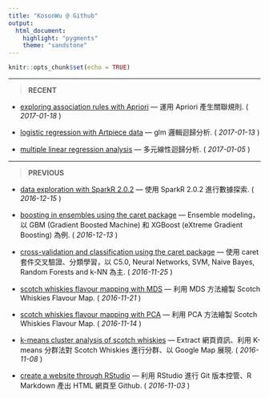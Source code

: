 ```yaml
---
title: "KosonWu @ Github"
output: 
  html_document:
    highlight: "pygments"
    theme: "sandstone"
---
```


```r
knitr::opts_chunk$set(echo = TRUE)
```

***

> __RECENT__

* [exploring association rules with Apriori](./associationRules.html) --- 
運用 Apriori 產生關聯規則.
( *2017-01-18* )

* [logistic regression with Artpiece data](./logisticRegression.html) --- 
glm 邏輯迴歸分析.
( *2017-01-13* )

* [multiple linear regression analysis](./linearRegression.html) --- 
多元線性迴歸分析.
( *2017-01-05* )

***

> __PREVIOUS__

* [data exploration with SparkR 2.0.2](./exerciseSparkR.html) --- 
使用 SparkR 2.0.2 進行數據探索.
( *2016-12-15* )

* [boosting in ensembles using the caret package](./ensembleBoosting.html) --- 
Ensemble modeling，以 GBM (Gradient Boosted Machine) 和 XGBoost (eXtreme Gradient Boosting) 為例.
( *2016-12-13* )

* [cross-validation and classification using the caret package](./classifyWhiskies.html) --- 
使用 caret 套件交叉驗證、分類學習，以 C5.0, Neural Networks, SVM, Naive Bayes, Random Forests and k-NN 為主.
( *2016-11-25* )

* [scotch whiskies flavour mapping with MDS](./mdsWhiskies.html) --- 
利用 MDS 方法繪製 Scotch Whiskies Flavour Map. 
( *2016-11-21* )

* [scotch whiskies flavour mapping with PCA](./pcaWhiskies.html) --- 
利用 PCA 方法繪製 Scotch Whiskies Flavour Map. 
( *2016-11-14* )

* [k-means cluster analysis of scotch whiskies](./kmeansWhiskies.html) --- 
Extract 網頁資訊、利用 K-means 分群法對 Scotch Whiskies 進行分群、以 Google Map 展現. 
( *2016-11-08* )

* [create a website through RStudio](./createWebsite.html) --- 
利用 RStudio 進行 Git 版本控管、R Markdown 產出 HTML 網頁至 Github. 
( *2016-11-03* )
